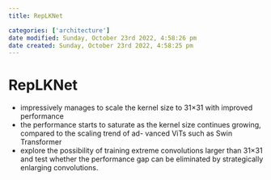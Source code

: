 ```yaml
---
title: RepLKNet

categories: ['architecture']
date modified: Sunday, October 23rd 2022, 4:58:26 pm
date created: Sunday, October 23rd 2022, 4:58:25 pm
---
```


# RepLKNet


- impressively manages to scale the kernel size to 31×31 with improved performance
- the performance starts to saturate as the kernel size continues growing, compared to the scaling trend of ad- vanced ViTs such as Swin Transformer
- explore the possibility of training extreme convolutions larger than 31×31 and test whether the performance gap can be eliminated by strategically enlarging convolutions.



